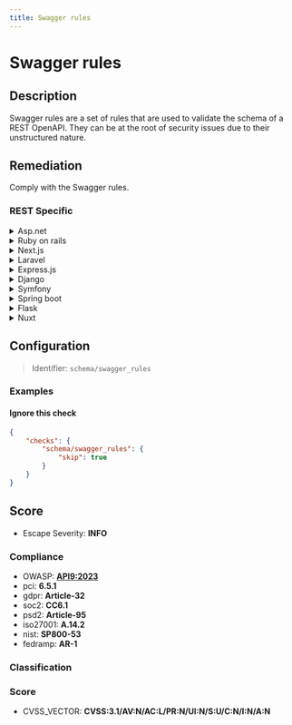 ```yaml
---
title: Swagger rules
---
```


# Swagger rules

## Description

Swagger rules are a set of rules that are used to validate the schema of a REST OpenAPI.
They can be at the root of security issues due to their unstructured nature.


## Remediation

Comply with the Swagger rules.



### REST Specific

<details>
    <summary>Asp.net</summary>

Ensure that your Swagger schema is properly structured and validated to prevent security issues. Use attributes and filters to enforce schema constraints.

</details>

<details>
    <summary>Ruby on rails</summary>

Validate your Swagger schema with tools like swagger-blocks or rswag to ensure it adheres to the OpenAPI specification.

</details>

<details>
    <summary>Next.js</summary>

Use libraries like swagger-jsdoc to integrate Swagger with your Next.js API routes, ensuring proper schema validation.

</details>

<details>
    <summary>Laravel</summary>

Utilize Laravel packages like L5-Swagger to automatically generate and validate Swagger documentation for your API.

</details>

<details>
    <summary>Express.js</summary>

Incorporate swagger-ui-express and swagger-jsdoc to create and serve Swagger documentation, ensuring your API schema is validated.

</details>

<details>
    <summary>Django</summary>

Use Django REST framework with drf-yasg to generate a real-time validated Swagger schema for your API endpoints.

</details>

<details>
    <summary>Symfony</summary>

Leverage the NelmioApiDocBundle to integrate Swagger with your Symfony project, ensuring your API schema is properly validated.

</details>

<details>
    <summary>Spring boot</summary>

Use Springfox or springdoc-openapi to automatically generate and validate Swagger API documentation in your Spring Boot application.

</details>

<details>
    <summary>Flask</summary>

Implement Flask-RESTPlus or Flask-RESTx to automatically create Swagger documentation that is validated against your API schema.

</details>

<details>
    <summary>Nuxt</summary>

For Nuxt.js applications, use nuxt-swagger to define and validate your Swagger schema for API routes.

</details>

## Configuration

> Identifier: `schema/swagger_rules`



### Examples



#### Ignore this check

```json
{
    "checks": {
        "schema/swagger_rules": {
            "skip": true
        }
    }
}
```




## Score

- Escape Severity: **<span className="info-severityom">INFO</span>**

### Compliance

- OWASP: **[API9:2023](https://github.com/OWASP/API-Security/blob/master/editions/2023/en/0xa9-improper-inventory-management.md)**
- pci: **6.5.1**
- gdpr: **Article-32**
- soc2: **CC6.1**
- psd2: **Article-95**
- iso27001: **A.14.2**
- nist: **SP800-53**
- fedramp: **AR-1**

### Classification






### Score

- CVSS_VECTOR: **CVSS:3.1/AV:N/AC:L/PR:N/UI:N/S:U/C:N/I:N/A:N**


